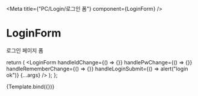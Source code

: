 

<Meta title={"PC/Login/로그인 폼"} component={LoginForm} />

# LoginForm

로그인 페이지 폼

  return (
    <LoginForm
      handleIdChange={() => {}}
      handlePwChange={() => {}}
      handleRememberChange={() => {}}
      handleLoginSubmit={() => alert("login ok")}
      {...args}
    />
  );
};

<Canvas>
  <Story
    name="Default"
    args={{
      idValue: "",
      pwValue: "",
      rememberMe: false,
    }}
  >
    {Template.bind({})}
  </Story>
</Canvas>

<ArgsTable of={LoginForm} />
